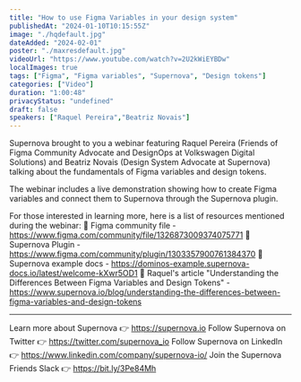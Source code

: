 ```yaml
---
title: "How to use Figma Variables in your design system"
publishedAt: "2024-01-10T10:15:55Z"
image: "./hqdefault.jpg"
dateAdded: "2024-02-01"
poster: "./maxresdefault.jpg"
videoUrl: "https://www.youtube.com/watch?v=2U2kWiEYBDw"
localImages: true
tags: ["Figma", "Figma variables", "Supernova", "Design tokens"]
categories: ["Video"]
duration: "1:00:48"
privacyStatus: "undefined"
draft: false
speakers: ["Raquel Pereira","Beatriz Novais"]
---
```

Supernova brought to you a webinar featuring Raquel Pereira (Friends of Figma Community Advocate and DesignOps at Volkswagen Digital Solutions) and Beatriz Novais (Design System Advocate at Supernova) talking about the fundamentals of Figma variables and design tokens.

The webinar includes a live demonstration showing how to create Figma variables and connect them to Supernova through the Supernova plugin.

For those interested in learning more, here is a list of resources mentioned during the webinar:
🔹 Figma community file - https://www.figma.com/community/file/1326873009374075771
🔹 Supernova Plugin - https://www.figma.com/community/plugin/1303357900761384370
🔹 Supernova example docs - https://dominos-example.supernova-docs.io/latest/welcome-kXwr5OD1
🔹 Raquel's article "Understanding the Differences Between Figma Variables and Design Tokens" - https://www.supernova.io/blog/understanding-the-differences-between-figma-variables-and-design-tokens

----------
Learn more about Supernova 👉 https://supernova.io
Follow Supernova on Twitter 👉  https://twitter.com/supernova_io
Follow Supernova on LinkedIn 👉 https://www.linkedin.com/company/supernova-io/
Join the Supernova Friends Slack 👉 https://bit.ly/3Pe84Mh
